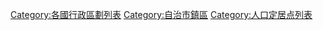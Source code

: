 [[Category:各國行政區劃列表|Category:各國行政區劃列表]]
[[Category:自治市鎮區|Category:自治市鎮區]]
[[Category:人口定居点列表|Category:人口定居点列表]]